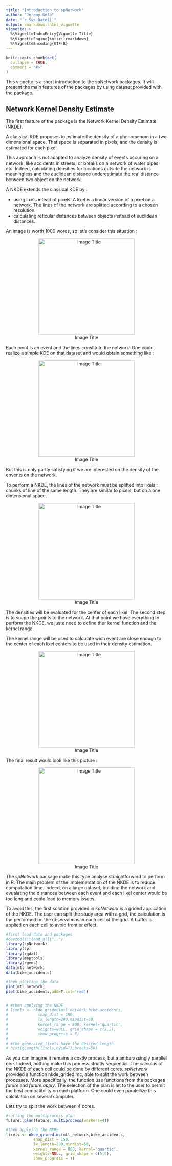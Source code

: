 ```yaml
---
title: "Introduction to spNetwork"
author: "Jeremy Gelb"
date: "`r Sys.Date()`"
output: rmarkdown::html_vignette
vignette: >
  %\VignetteIndexEntry{Vignette Title}
  %\VignetteEngine{knitr::rmarkdown}
  %\VignetteEncoding{UTF-8}
---
```



```r
knitr::opts_chunk$set(
  collapse = TRUE,
  comment = "#>"
)
```



This vignette is a short introduction to the spNetwork packages. It will present the main features of the packages by using dataset provided with the package.


## Network Kernel Density Estimate

The first feature of the package is the Network Kernel Density Estimate (NKDE).

A classical KDE proposes to estimate the density of a phenomenom in a two dimensional space. That space is separated in pixels, and the density is estimated for each pixel.

This approach is not adapted to analyze density of events occuring on a network, like accidents in streets, or breaks on a network of water pipes etc. Indeed, calculating densities for locations outside the network is meaningless and the euclidean distance underestimate the real distance between two object on the network.

A NKDE extends the classical KDE by :

* using lixels intead of pixels. A lixel is a linear version of a pixel on a network. The lines of the network are splitted according to a chosen resolution.
* calculating reticular distances between objects instead of euclidean distances.

An image is worth 1000 words, so let's consider this situation : 
<center>
![Image Title](images/situation-01.png){width=300px}
</center>

Each point is an event and the lines constitute the network. One could realize a simple KDE on that dataset and would obtain something like :

<center>
![Image Title](images/simple_kde-01.png){width=300px}
</center>

But this is only partly satisfying if we are interested on the density of the envents on the network.

To perform a NKDE, the lines of the network must be splitted into lixels : chunks of line of the same length. They are similar to pixels, but on a one dimensional space.

<center>
![Image Title](images/lixels_example-01.png){width=300px}
</center>

The densities will be evaluated for the center of each lixel. The second step is to snapp the points to the network. At that point we have everything to perform the NKDE, we juste need to define ther kernel function and the kernel range.

The kernel range will be used to calculate wich event are close enough to the center of each lixel centers to be used in their density estimation.

<center>
![Image Title](images/centroid_lixel-01.png){width=300px}
</center>

The final result would look like this picture :

<center>
![Image Title](images/nkde_simple-01.png){width=300px}
</center>

The *spNetwork* package make this type analyse straightforward to perform in R. The main problem of the implementation of the NKDE is to reduce computation time. Indeed, on a large dataset, building the network and evualating the distances between each event and each lixel center would be too long and could lead to memory issues.

To avoid this, the first solution provided in *spNetwork* is a grided application of the NKDE. The user can split the study area with a grid, the calculation is the performed on the observations in each cell of the grid. A buffer is applied on each cell to avoid frontier effect.

```r

#first load data and packages
#devtools::load_all("..")
library(spNetwork)
library(sp)
library(rgdal)
library(maptools)
library(rgeos)
data(mtl_network)
data(bike_accidents)

#then plotting the data
plot(mtl_network)
plot(bike_accidents,add=T,col='red')


# #then applying the NKDE
# lixels <- nkde_grided(mtl_network,bike_accidents,
#             snap_dist = 150,
#             lx_length=200,mindist=50,
#             kernel_range = 800, kernel='quartic',
#             weights=NULL, grid_shape = c(5,5),
#             show_progress = F)
# 
# #the generated lixels have the desired length
# hist(gLength(lixels,byid=T),breaks=50)
```

As you can imagine it remains a costly process, but a ambarassingly parallel one. Indeed, nothing make this process strictly sequential. The calculus of the NKDE of each cell could be done by different cores. *spNetwork* provided a function nkde_grided.mc, able to split the work between processes. More specifically, the function use functions from the packages *future* and *future.apply*. The selection of the plan is let to the user to permit the best compatibility on each platform. One could even paralellize this calculation on several computer.

Lets try to split the work between 4 cores.
```r

#setting the multiprocess plan
future::plan(future::multiprocess(workers=4))

#then applying the NKDE
lixels <- nkde_grided.mc(mtl_network,bike_accidents,
            snap_dist = 150,
            lx_length=200,mindist=50,
            kernel_range = 800, kernel='quartic',
            weights=NULL, grid_shape = c(5,5),
            show_progress = T)

```
